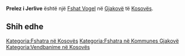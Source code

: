 {{Fshat në Kosovës
 | Emri                = Prelez i Jerlive
| sqi_D_name = Prelez i Jerlive
| sqi_D_FULL_NAME_RO = Prelez i Jerlive
| sqi_D_FULL_NAME_ND_RO = Prelez i Jerlive
| sqi_D_SORT_NAME_RG = PRELEZIJERLIVE
| sqi_D_FULL_NAME_RG = Prelez i Jerlive
| sqi_D_FULL_NAME_ND_RG = Prelez i Jerlive
| sqi_V_name = Jerliprelez
| sqi_V_FULL_NAME_RO = Jerliprelez
| sqi_V_FULL_NAME_ND_RO = Jerliprelez
| sqi_V_SORT_NAME_RG = JERLIPRELEZ
| sqi_V_FULL_NAME_RG = Jerliprelez
| sqi_V_FULL_NAME_ND_RG = Jerliprelez
| srp_N_name = Jerli Prelez
| srp_N_FULL_NAME_RO = Jerli Prelez
| srp_N_FULL_NAME_ND_RO = Jerli Prelez
| srp_N_SORT_NAME_RG = JERLIPRELEZ
| srp_N_FULL_NAME_RG = Jerli Prelez
| srp_N_FULL_NAME_ND_RG = Jerli Prelez
| srp_NS_name = Јерли Прелез
| srp_NS_FULL_NAME_RO = Јерли Прелез
| srp_NS_FULL_NAME_ND_RO = Јерли Прелез
| srp_NS_SORT_NAME_RG = ЈЕРЛИПРЕЛЕЗ
| srp_NS_FULL_NAME_RG = Јерли Прелез
| srp_NS_FULL_NAME_ND_RG = Јерли Прелез

 | Emri (Rasa dhanore) = 
 | Figura              = 
 | Shteti              = Kosovo
 | Komuna              = Gjakovë
 | Kodi postar         = 
 | Sipërfaqja          = 

 | Popullsia           = 

 | Regj. i popullsisë  = 
 | Dend. e popullsisë  = 
 | Faqja zyrtare       = 
 <!--- Koordinatat ----> 
 | Gjerësia            = 42.413056
 | Gjatësia            = 21.161111
 | Lartësia            = 
}}
'''Prelez i Jerlive''' është një [[Fshat Vogel]] në [[Gjakovë]] të [[Kosovës]].

<!-- == Gjeografia == -->
<!-- == Historia == -->
<!-- == Demografia == -->
== Shih edhe ==
{{Komuna Gjakovë}}
{{Kosovo-Administrata-Cung}}

[[Kategoria:Fshatra në Kosovës]]
[[Kategoria:Fshatra në Kommunes Gjakovë]]
[[Kategoria:Vendbanime në Kosovës]]